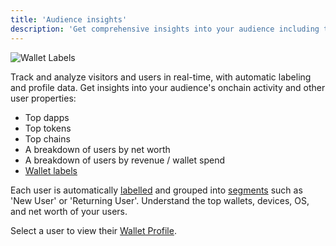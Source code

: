 ```yaml
---
title: 'Audience insights'
description: 'Get comprehensive insights into your audience including their onchain activity, top dapps, tokens, chains, and net worth.'
---
```


<Frame caption="Identify, understand, engage, and grow your users.">
	<img src="/images/audience-insights.png" alt="Wallet Labels" />
</Frame>

Track and analyze visitors and users in real-time, with automatic labeling and profile data. 
Get insights into your audience's onchain activity and other user properties: 
- Top dapps
- Top tokens
- Top chains
- A breakdown of users by net worth
- A breakdown of users by revenue / wallet spend
- <a href="/features/wallet-intelligence/wallet-labels">Wallet labels</a>

Each user is automatically <a href="/features/wallet-intelligence/wallet-labels">labelled</a> and grouped into <a href="/features/wallet-intelligence/segments">segments</a> such as 'New User' or 'Returning User'. 
Understand the top wallets, devices, OS, and net worth of your users. 

Select a user to view their <a href="/features/wallet-intelligence/wallet-profiles">Wallet Profile</a>.
